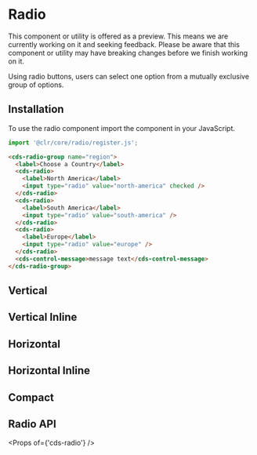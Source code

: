 
<Meta title="Forms (Preview)/Radio/Getting Started" />

# Radio

<cds-alert-group status="warning" cds-layout="m-b:lg">
  <cds-alert>
    This component or utility is offered as a preview. This means we are currently working on it and seeking feedback.
    Please be aware that this component or utility may have breaking changes before we finish working on it.
  </cds-alert>
</cds-alert-group>

Using radio buttons, users can select one option from a mutually exclusive group of options.

## Installation

To use the radio component import the component in your JavaScript.

```typescript
import '@clr/core/radio/register.js';
```

```html
<cds-radio-group name="region">
  <label>Choose a Country</label>
  <cds-radio>
    <label>North America</label>
    <input type="radio" value="north-america" checked />
  </cds-radio>
  <cds-radio>
    <label>South America</label>
    <input type="radio" value="south-america" />
  </cds-radio>
  <cds-radio>
    <label>Europe</label>
    <input type="radio" value="europe" />
  </cds-radio>
  <cds-control-message>message text</cds-control-message>
</cds-radio-group>
```

<Preview>
  <Story id="forms-preview-radio-stories--radio" />
</Preview>

## Vertical

<Preview>
  <Story id="forms-preview-radio-stories--vertical-group" />
</Preview>

## Vertical Inline

<Preview>
  <Story id="forms-preview-radio-stories--vertical-inline-group" />
</Preview>

## Horizontal

<Preview>
  <Story id="forms-preview-radio-stories--horizontal-group" />
</Preview>

## Horizontal Inline

<Preview>
  <Story id="forms-preview-radio-stories--horizontal-inline-group" />
</Preview>

## Compact

<Preview>
  <Story id="forms-preview-radio-stories--compact-group" />
</Preview>

## Radio API

<Props of={'cds-radio'} />
